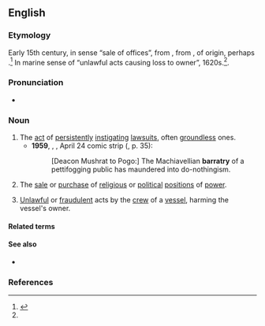==English==
{{wikipedia}}

===Etymology===
Early 15th century, in sense “sale of offices”, from {{der|en|fro|baraterie||deceit, trickery}}, from {{m|fro|barat||fraud, deceit, trickery}}, of {{unk|en|title=unknown}} origin, perhaps {{der|en|cel|-}}.<ref name="oetyld">{{R:Online Etymology Dictionary}}</ref> In marine sense of “unlawful acts causing loss to owner”, 1620s.<ref name="oetyld" />.

===Pronunciation===
* {{IPA|en|/ˈbæɹətɹi/}}

===Noun===
{{en-noun|~}}

# The [[act]] of [[persistently]] [[instigate|instigating]] [[lawsuit]]s, often [[groundless]] ones.
#* '''1959''', {{w|Walt Kelly}}, ''{{w|Pogo (comic strip)|Pogo}}'', April 24 comic strip ({{ISBN|978-1-68396-243-4}}, p. 35):
#*: [Deacon Mushrat to Pogo:] The Machiavellian '''barratry''' of a pettifogging public has maundered into do-nothingism.
# The [[sale]] or [[purchase]] of [[religious]] or [[political]] [[position]]s of [[power]].
#: {{coordinate terms|en|simony}}
# {{lb|en|admiralty|_|legal}} [[unlawful|Unlawful]] or [[fraudulent]] acts by the [[crew]] of a [[vessel]], harming the vessel's owner.

====Related terms====
{{col3|en
|barrator
|barratrous
|barratrously
}}

====See also====
* {{l|en|champerty}}

===References===
<references/>